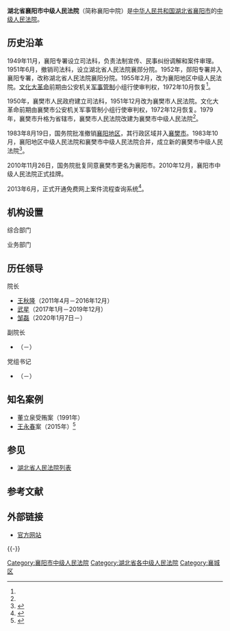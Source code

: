 {{Infobox PRCG
|机构名称=湖北省襄阳市中级人民法院
|标志1=National Emblem of the People's Republic of China.svg
|职位1=院长
|人员1=[[邹磊|邹磊]]
|衔级1=三级高级法官
|职位2=副院长
|人员2=杨建强、肖保国、陈翀、宋建立
|职位3=政治部主任
|人员3=徐平
|上诉法院=[[湖北省高级人民法院|湖北省高级人民法院]]
|业务上级=[[湖北省高级人民法院|湖北省高级人民法院]]
|组织上级=[[襄阳市人民代表大会|襄阳市人民代表大会]]<br>[[襄阳市人民代表大会常务委员会|襄阳市人民代表大会常务委员会]]
|中共上级=[[中国共产党襄阳市委员会|中国共产党襄阳市委员会]]
|中共本级=中共襄阳市中级人民法院党组
|本机纪检监察=襄阳市纪委监委派驻襄阳市中级人民法院纪检监察组
|机构类型=[[地级市|地级市]][[中级人民法院|中级人民法院]]
|行政级别=副地厅级
|授权法源=[[中华人民共和国宪法|中华人民共和国宪法]]
|组织法规=[[中华人民共和国人民法院组织法|中华人民共和国人民法院组织法]]
|地址1=中国[[湖北省|湖北省]][[襄阳市|襄阳市]][[襄城区|襄城区]]檀溪路208号
|成立时间=
|场所1=襄阳市中级人民法院
|邮编1=441022
|电话1={{tel|86|710|3692637}}
|官网=[http://www.xyzy.hbfy.gov.cn/ 襄阳市中级人民法院]
|a=[[中国共产党襄阳市委员会|中国共产党襄阳市委员会]]
|b=[[襄阳市人民代表大会|襄阳市人民代表大会]]
|c=[[襄阳市人民代表大会常务委员会|襄阳市人民代表大会常务委员会]]
|d=[[中国共产党襄阳市委员会政法委员会|中国共产党襄阳市委员会政法委员会]]
|e=[[湖北省襄阳市人民检察院|湖北省襄阳市人民检察院]]
|f=[[襄阳市公安局|襄阳市公安局]]
|g=[[襄阳市司法局|襄阳市司法局]]
}}
'''湖北省襄阳市中级人民法院'''（简称襄阳中院）是[[中华人民共和国|中华人民共和国]][[湖北省|湖北省]][[襄阳市|襄阳市]]的[[中级人民法院|中级人民法院]]。

== 历史沿革 ==
1949年11月，襄阳专署设立司法科，负责法制宣传、民事纠纷调解和案件审理。1951年6月，撤销司法科，设立湖北省人民法院襄郧分院。1952年，郧阳专署并入襄阳专署，改称湖北省人民法院襄阳分院。1955年2月，改为襄阳地区中级人民法院。[[文化大革命|文化大革命]]前期由公安机关[[军事管制|军事管制]]小组行使审判权，1972年10月恢复<ref name=sz/>。

1950年，襄樊市人民政府建立司法科，1951年12月改为襄樊市人民法院。文化大革命前期由襄樊市公安机关军事管制小组行使审判权，1972年12月恢复。1979年，襄樊市升格为省辖市，襄樊市人民法院改建为襄樊市中级人民法院<ref name=sz/>。

1983年8月19日，国务院批准撤销[[襄阳地区|襄阳地区]]，其行政区域并入[[襄樊市|襄樊市]]。1983年10月，襄阳地区中级人民法院和襄樊市中级人民法院合并，成立新的襄樊市中级人民法院<ref name=sz>{{cite book |editor=湖北省襄樊市地方志编纂委员会 |title=襄樊市志 |date=1994 |publisher=中国城市出版社 |isbn=9787507406955 |pages=561-562}}</ref>。

2010年11月26日，国务院批复同意襄樊市更名为襄阳市。2010年12月，襄阳市中级人民法院正式挂牌。

2013年6月，正式开通免费网上案件流程查询系统<ref>{{cite news |title=襄阳市中院正式开通免费网上案件流程查询系统 |url=http://rmfyb.chinacourt.org/paper/html/2013-06/30/content_66060.htm |work=[[人民法院报|人民法院报]] |date=2013-06-30 |accessdate=2020-09-11 |archive-date=2020-09-11 |archive-url=https://web.archive.org/web/20200911160556/http://rmfyb.chinacourt.org/paper/html/2013-06/30/content_66060.htm |dead-url=no }}</ref>。

== 机构设置 ==
;综合部门
{{columns-list|2|
*办公室
*政治部
*监察室
*法警队
*司法行政处
*机关党委
*老干部科
}}
;业务部门
{{columns-list|2|
*立案一庭
*立案二庭
*刑事审判第一庭
*刑事审判第二庭
*民事审判第一庭
*民事审判第二庭
*民事审判第三庭
*民事审判第四庭
*行政审判庭
*知识产权庭
*未成年人综合审判庭
*执行局
*审判监督庭
*赔偿办
*审判管理办公室
*研究室
*司法技术处 
}}
==历任领导==
{{col-begin}}
{{col-2}}
; 院长
*[[王秋隆|王秋隆]]（2011年4月－2016年12月）
*[[武星_(1964年)|武星]]（2017年1月－2019年12月）
*[[邹磊|邹磊]]（2020年1月7日－）
; 副院长
*[[]]（－）

{{col-2}}
; 党组书记
*[[]]（－）
{{col-end}}

== 知名案例 ==
*董立泉受贿案（1991年）
*[[王永春_(官僚)|王永春]]案（2015年）<ref>{{cite web |title=中石油原副总经理王永春、四川文联原主席郭永祥受贿案宣判 各判囚20年 |url=https://www.guancha.cn/politics/2015_10_13_337406.shtml |publisher=[[观察者网|观察者网]] |date=2015-10-13 |accessdate=2020-09-11 |archive-date=2015-10-16 |archive-url=https://web.archive.org/web/20151016003655/http://www.guancha.cn/politics/2015_10_13_337406.shtml |dead-url=no }}</ref>

== 参见 ==
*[[湖北省人民法院列表|湖北省人民法院列表]]

== 参考文献 ==
{{portal|湖北}}
{{Reflist}}

== 外部链接 ==
* [http://www.xyzy.hbfy.gov.cn/ 官方网站] {{Wayback|url=http://www.xyzy.hbfy.gov.cn/ |date=20200702162035 }}

{{-}}
{{国家机关|襄阳市|level=中级}}
{{中华人民共和国法院|地}}
{{湖北省各地市州|审判机关|湖北省}}
[[Category:襄阳市中级人民法院|Category:襄阳市中级人民法院]]
[[Category:湖北省各中级人民法院|Category:湖北省各中级人民法院]]
[[Category:襄城区|Category:襄城区]]